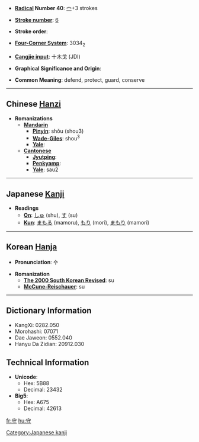 * '''[[Wiktionary:Chinese radical index| Radical]] Number 40''': [[Wiktionary:Chinese radical index 宀|宀]]+3 strokes

* '''[[Wiktionary:Chinese total strokes index|Stroke number]]''': [[Wiktionary:Chinese total strokes index 6|6]]

* '''Stroke order''': 

* '''[[Wiktionary:Chinese four corner index|Four-Corner System]]''': 3034<sub>2</sub>

* '''[[Wiktionary:Chinese Cangjie index|Cangjie input]]''': 十木戈 (JDI)

* '''Graphical Significance and Origin''': 

* '''Common Meaning''': defend, protect, guard, conserve

----

== Chinese [[Hanzi]] ==

* '''Romanizations'''
** '''[[Mandarin]]'''
*** '''[[Pinyin]]''': shǒu (shou3)
*** '''[[Wade-Giles]]''': shou<sup>3</sup>
*** '''[[Yale]]''': 
** '''[[Cantonese]]'''
*** '''[[Jyutping]]''':
*** '''[[Penkyamp]]''': 
*** '''[[Yale]]''': sau2


----

== Japanese [[Kanji]] ==

* '''Readings'''
** '''[[On]]''': [[しゅ]] (shu), [[す]] (su)
** '''[[Kun]]''': [[まもる]] (mamoru), [[もり]] (mori), [[まもり]] (mamori)


----

== Korean [[Hanja]] ==

* '''Pronunciation''': 수

* '''Romanization'''
** '''[[The 2000 South Korean Revised Romanization|The 2000 South Korean Revised]]''': su
** '''[[McCune-Reischauer]]''': su

----

== Dictionary Information ==

* KangXi: 0282.050
* Morohashi: 07071
* Dae Jaweon: 0552.040
* Hanyu Da Zidian: 20912.030

== Technical Information ==

* '''Unicode''':
** Hex: 5B88
** Decimal: 23432
* '''Big5''':
** Hex: A675
** Decimal: 42613

[[Category:Japanese kanji]]
[[fr:守]]
[[hu:守]]
